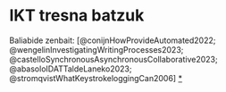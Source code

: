 # IKT tresna batzuk

Baliabide zenbait: [@conijnHowProvideAutomated2022; @wengelinInvestigatingWritingProcesses2023; @castelloSynchronousAsynchronousCollaborative2023; @abasoloIDATTaldeLaneko2023; @stromqvistWhatKeystrokeloggingCan2006] [\*](../diapoak/08-IKT-ta-IDAT.html)
